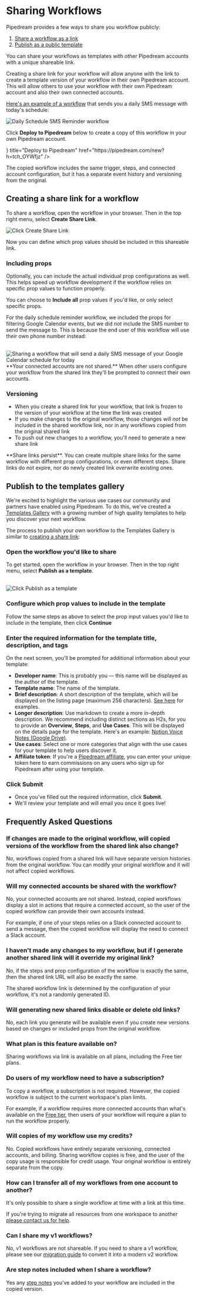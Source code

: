 
# Sharing Workflows

Pipedream provides a few ways to share you workflow publicly:
1. [Share a workflow as a link](#creating-a-share-link-for-a-workflow)
2. [Publish as a public template](#publish-to-the-templates-gallery)

You can share your workflows as templates with other Pipedream accounts with a unique shareable link.

Creating a share link for your workflow will allow anyone with the link to create a template version of your workflow in their own Pipedream account. This will allow others to use your workflow with their own Pipedream account and also their own connected accounts.

[Here's an example of a workflow](https://pipedream.com/new?h=tch_OYWfjz) that sends you a daily SMS message with today's schedule:

![Daily Schedule SMS Reminder workflow](https://res.cloudinary.com/pipedreamin/image/upload/v1685116771/docs/docs/share%20workflows/New_Project_6_n63kju.png)

Click **Deploy to Pipedream** below to create a copy of this workflow in your own Pipedream account.

<Cards>
  <Card icon={<RocketShip />} title="Deploy to Pipedream" href="https://pipedream.com/new?h=tch_OYWfjz" />
</Cards>

The copied workflow includes the same trigger, steps, and connected account configuration, but it has a separate event history and versioning from the original.

## Creating a share link for a workflow

To share a workflow, open the workflow in your browser. Then in the top right menu, select **Create Share Link**.

<Image src="https://res.cloudinary.com/pipedreamin/image/upload/v1725925756/create-share-link_ekm2gy.png" alt="Click Create Share Link" width={500} height={529} />

Now you can define which prop values should be included in this shareable link.

### Including props

Optionally, you can include the actual individual prop configurations as well. This helps speed up workflow development if the workflow relies on specific prop values to function properly.

You can choose to **Include all** prop values if you'd like, or only select specific props.

For the daily schedule reminder workflow, we included the props for filtering Google Calendar events, but we did _not_ include the SMS number to send the message to. This is because the end user of this workflow will use their own phone number instead:

<br />

<Image src="https://res.cloudinary.com/pipedreamin/image/upload/v1725926251/create-share-link-configure_qn4z60.png" alt="Sharing a workflow that will send a daily SMS message of your Google Calendar schedule for today" width={500} height={529} />

<Callout type="info">
**Your connected accounts are not shared.** When other users configure your workflow from the shared link they'll be prompted to connect their own accounts.
</Callout>

### Versioning

- When you create a shared link for your workflow, that link is frozen to the version of your workflow at the time the link was created
- If you make changes to the original workflow, those changes will _not_ be included in the shared workflow link, nor in any workflows copied from the original shared link
- To push out new changes to a workflow, you'll need to generate a new share link

<Callout type="info">
**Share links persist**. You can create multiple share links for the same workflow with different prop configurations, or even different steps. Share links do not expire, nor do newly created link overwrite existing ones.
</Callout>

## Publish to the templates gallery

We're excited to highlight the various use cases our community and partners have enabled using Pipedream. To do this, we've created a [Templates Gallery](https://pipedream.com/templates/) with a growing number of high quality templates to help you discover your next workflow.

The process to publish your own workflow to the Templates Gallery is similar to [creating a share link](#creating-a-share-link-for-a-workflow):

<Steps>

### Open the workflow you'd like to share

To get started, open the workflow in your browser. Then in the top right menu, select **Publish as a template**.

<br />

<Image src="https://res.cloudinary.com/pipedreamin/image/upload/v1725925756/publish-as-template_tbetej.png" alt="Click Publish as a template" width={500} height={529} />

### Configure which prop values to include in the template

Follow the same steps as above to select the prop input values you'd like to include in the template, then click **Continue**

### Enter the required information for the template title, description, and tags

On the next screen, you'll be prompted for additional information about your template:

- **Developer name**: This is probably you — this name will be displayed as the author of the template.
- **Template name**: The name of the template.
- **Brief description**: A short description of the template, which will be displayed on the listing page (maximum 256 characters). [See here](https://pipedream.com/templates) for examples.
- **Longer description**: Use markdown to create a more in-depth description. We recommend including distinct sections as H2s, for you to provide an **Overview**, **Steps**, and **Use Cases**. This will be displayed on the details page for the template. Here's an example: [Notion Voice Notes (Google Drive)](https://pipedream.com/templates/notion-voice-notes-google-drive-mpt_VdXF5V).
- **Use cases**: Select one or more categories that align with the use cases for your template to help users discover it.
- **Affiliate token**: If you're a [Pipedream affiliate](https://pipedream.com/affiliates), you can enter your unique token here to earn commissions on any users who sign up for Pipedream after using your template.

### Click **Submit**

- Once you've filled out the required information, click **Submit**.
- We'll review your template and will email you once it goes live!

</Steps>

## Frequently Asked Questions

### If changes are made to the original workflow, will copied versions of the workflow from the shared link also change?

No, workflows copied from a shared link will have separate version histories from the original workflow. You can modify your original workflow and it will not affect copied workflows.

### Will my connected accounts be shared with the workflow?

No, your connected accounts are not shared. Instead, copied workflows display a slot in actions that require a connected account, so the user of the copied workflow can provide their own accounts instead.

For example, if one of your steps relies on a Slack connected account to send a message, then the copied workflow will display the need to connect a Slack account.

### I haven't made any changes to my workflow, but if I generate another shared link will it override my original link?

No, if the steps and prop configuration of the workflow is exactly the same, then the shared link URL will also be exactly the same.

The shared workflow link is determined by the configuration of your workflow, it's not a randomly generated ID.

### Will generating new shared links disable or delete old links?

No, each link you generate will be available even if you create new versions based on changes or included props from the original workflow.

### What plan is this feature available on?

Sharing workflows via link is available on all plans, including the Free tier plans.

### Do users of my workflow need to have a subscription?

To copy a workflow, a subscription is not required. However, the copied workflow is subject to the current workspace's plan limits.

For example, if a workflow requires more connected accounts than what's available on the [Free tier](/pricing/#free-tier), then users of your workflow will require a plan to run the workflow properly.

### Will copies of my workflow use my credits?

No. Copied workflows have entirely separate versioning, connected accounts, and billing. Sharing workflow copies is free, and the user of the copy usage is responsible for credit usage. Your original workflow is entirely separate from the copy.

### How can I transfer all of my workflows from one account to another?

It's only possible to share a single workflow at time with a link at this time.

If you're trying to migrate all resources from one workspace to another [please contact us for help](mailto:support@pipedream.com).

### Can I share my v1 workflows?

No, v1 workflows are not shareable. If you need to share a v1 workflow, please see our [migration guide](/migrate-from-v1/) to convert it into a modern v2 workflow.

### Are step notes included when I share a workflow?

Yes any [step notes](/workflows/steps/#step-notes) you've added to your workflow are included in the copied version.
